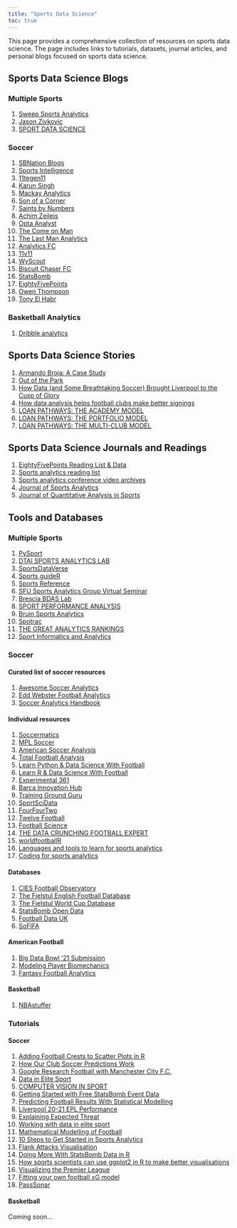 ---
title: "Sports Data Science"
toc: true
---

This page provides a comprehensive collection of resources on sports data science. The page includes links to tutorials, datasets, journal articles, and personal blogs focused on sports data science.

## Sports Data Science Blogs

### Multiple Sports

1)  [Sweep Sports Analytics](https://sweepsportsanalytics.com/)
2)  [Jason Zivkovic](https://www.dontblamethedata.com/)
3)  [SPORT DATA SCIENCE](https://theparttimeanalyst.com/)

### Soccer

1)  [SBNation Blogs](https://www.sbnation.com/blogs?_gl=1*k529md*)
2)  [Sports Intelligence](https://www.twentyfirstgroup.com/)
3)  [11tegen11](https://11tegen11.com/)
4)  [Karun Singh](https://karun.in/)
5)  [Mackay Analytics](https://mackayanalytics.nl/)
6)  [Son of a Corner](https://www.sonofacorner.com/)
7)  [Saints by Numbers](https://szfh.github.io/)
8)  [Achim Zeileis](https://www.zeileis.org/)
9)  [Opta Analyst](https://theanalyst.com/eu)
10) [The Come on Man](https://thecomeonman.github.io/)
11) [The Last Man Analytics](https://thelastmananalytics.home.blog/)
12) [Analytics FC](https://analyticsfc.co.uk/)
13) [11v11](https://www.11v11.com/)
14) [WyScout](https://footballdata.wyscout.com/)
15) [Biscuit Chaser FC](https://biscuitchaserfc.blogspot.com/)
16) [StatsBomb](https://statsbomb.com/what-we-do/hub/)
17) [EightyFivePoints](https://eightyfivepoints.blogspot.com/)
18) [Owen Thompson](https://otstats.github.io/)
19) [Tony El Habr](https://tonyelhabr.rbind.io/index.html)

### Basketball Analytics

1)  [Dribble analytics](https://dribbleanalytics.blog/)

## Sports Data Science Stories

1)  [Armando Broja: A Case Study](https://jackelderton.com/2022/07/11/armando-broja-a-case-study/)
2)  [Out of the Park](https://fiftytwo.in/paradigm-shift/out-of-the-park/)
3)  [How Data (and Some Breathtaking Soccer) Brought Liverpool to the Cusp of Glory](https://www.nytimes.com/2019/05/22/magazine/soccer-data-liverpool.html)
4)  [How data analysis helps football clubs make better signings](https://www.ft.com/content/84aa8b5e-c1a9-11e8-84cd-9e601db069b8)
5)  [LOAN PATHWAYS: THE ACADEMY MODEL](https://analyticsfc.co.uk/blog/2021/08/02/loan-pathways-the-academy-model/)
6)  [LOAN PATHWAYS: THE PORTFOLIO MODEL](https://analyticsfc.co.uk/blog/2021/08/16/loan-pathways-the-portfolio-model/)
7)  [LOAN PATHWAYS: THE MULTI-CLUB MODEL](https://analyticsfc.co.uk/blog/2021/08/31/loan-pathways-the-multi-club-model/)

## Sports Data Science Journals and Readings

1)  [EightyFivePoints Reading List & Data](http://eightyfivepoints.blogspot.com/p/reading-list.html)
2)  [Sports analytics reading list](https://www.brendankent.com/blog/sports-analytics-reading-list)
3)  [Sports analytics conference video archives](https://www.brendankent.com/blog/where-to-watch-sports-analytics-conference-video-archives)
4)  [Journal of Sports Analytics](https://journalofsportsanalytics.com/)
5)  [Journal of Quantitative Analysis in Sports](https://www.degruyter.com/journal/key/jqas/html)

## Tools and Databases

### Multiple Sports

1)  [PySport](https://opensource.pysport.org/)
2)  [DTAI SPORTS ANALYTICS LAB](https://dtai.cs.kuleuven.be/sports/)
3)  [SportsDataVerse](https://sportsdataverse.org/)
4)  [Sports guideR](https://docs.google.com/spreadsheets/d/16Xvhl7fCKEs1JTr-VXPZDmctO2gq4TcmuNmAhoHQQs0/edit#gid=1034341673)
5)  [Sports Reference](https://www.sports-reference.com/)
6)  [SFU Sports Analytics Group Virtual Seminar](http://www.sfu.ca/sportsanalytics/Seminars.html)
7)  [Brescia BDAS Lab](https://bodai.unibs.it/bdsports/#block-1)
8)  [SPORT PERFORMANCE ANALYSIS](https://www.sportperformanceanalysis.com/)
9)  [Bruin Sports Analytics](https://www.bruinsportsanalytics.com/)
10) [Spotrac](https://www.spotrac.com/)
11) [THE GREAT ANALYTICS RANKINGS](http://www.espn.com/espn/feature/story/_/id/12331388/the-great-analytics-rankings)
12) [Sport Informatics and Analytics](https://wikieducator.org/Sport_Informatics_and_Analytics/Pattern_Recognition/Using_R#cite_note-45)

### Soccer

#### Curated list of soccer resources

1)  [Awesome Soccer Analytics](https://github.com/matiasmascioto/awesome-soccer-analytics)
2)  [Edd Webster Football Analytics](https://github.com/eddwebster/football_analytics)
3)  [Soccer Analytics Handbook](https://github.com/devinpleuler/analytics-handbook/)

#### Individual resources

1)  [Soccermatics](https://soccermatics.readthedocs.io/en/latest/)
2)  [MPL Soccer](https://mplsoccer.readthedocs.io/en/latest/index.html)
3)  [American Soccer Analysis](https://www.americansocceranalysis.com/)
4)  [Total Football Analysis](https://totalfootballanalysis.com/)
5)  [Learn Python & Data Science With Football](https://fcpython.com/)
6)  [Learn R & Data Science With Football](http://www.fcrstats.com/)
7)  [Experimental 361](https://experimental361.com/)
8)  [Barca Innovation Hub](https://barcainnovationhub.com/)
9)  [Training Ground Guru](https://trainingground.guru/)
10) [SportSciData](https://sportscidata.com/)
11) [FourFourTwo](https://www.fourfourtwo.com/)
12) [Twelve Football](https://twelve.football/premierleague)
13) [Football Science](https://www.footballscience.net/)
14) [THE DATA CRUNCHING FOOTBALL EXPERT](https://analytics.twelve.football/analytics)
15) [worldfootballR](https://jaseziv.github.io/worldfootballR/index.html)
16) [Languages and tools to learn for sports analytics](https://www.brendankent.com/blog/languages-and-tools-to-learn-for-sports-analytics)
17) [Coding for sports analytics](https://www.brendankent.com/blog/coding-for-sports-analytics-resources-to-get-started)

#### Databases

1)  [CIES Football Observatory](https://football-observatory.com/)
2)  [The Fjelstul English Football Database](https://github.com/jfjelstul/englishfootball)
3)  [The Fjelstul World Cup Database](https://github.com/jfjelstul/worldcup)
4)  [StatsBomb Open Data](https://github.com/statsbomb/open-data)
5)  [Football Data UK](https://www.football-data.co.uk/data.php)
6)  [SoFIFA](https://sofifa.com/)

#### American Football

1)  [Big Data Bowl '21 Submission](https://midsprint.io/portfolio/index.html)
2)  [Modeling Player Biomechanics](https://www.kaggle.com/code/haljordan/modeling-player-biomechanics/notebook)
3)  [Fantasy Football Analytics](https://fantasyfootballanalytics.net/)

#### Basketball

1)  [NBAstuffer](https://www.nbastuffer.com/)

### Tutorials

#### Soccer

1)  [Adding Football Crests to Scatter Plots in R](https://dm13450.github.io/2021/02/01/PointsToImages.html)
2)  [How Our Club Soccer Predictions Work](https://fivethirtyeight.com/methodology/how-our-club-soccer-predictions-work/)
3)  [Google Research Football with Manchester City F.C.](https://www.kaggle.com/c/google-football)
4)  [Data in Elite Sport](https://jacquietran.github.io/2019_may_rladies_akl/R/#1)
5)  [COMPUTER VISION IN SPORT](https://www.sportperformanceanalysis.com/article/computer-vision-in-sport)
6)  [Getting Started with Free StatsBomb Event Data](https://thelastmananalytics.home.blog/2019/06/16/15-getting-started-with-free-statsbomb-event-data-xg-shot-map-tutorial/)
7)  [Predicting Football Results With Statistical Modelling](https://dashee87.github.io/data%20science/football/r/predicting-football-results-with-statistical-modelling/)
8)  [Liverpool 20-21 EPL Performance](https://rodserr.github.io/logbook/posts/2021-05-31-liverpool-20-21-epl-performance/?panelset=diogo-jota)
9)  [Explaining Expected Threat](https://soccermatics.medium.com/explaining-expected-threat-cbc775d97935)
10) [Working with data in elite sport](https://jacquietran.github.io/2019_may_rladies_akl/R/#1)
11) [Mathematical Modelling of Football](https://henrikwarne.com/2020/11/25/mathematical-modelling-of-football/)
12) [10 Steps to Get Started in Sports Analytics](https://www.r-bloggers.com/2021/08/10-steps-to-get-started-in-sports-analytics/)
13) [Flank Attacks Visualisation](https://npranav10.github.io/blog/entries-into-final-third.html)
14) [Doing More With StatsBomb Data in R](https://statsbomb.com/articles/soccer/doing-more-with-statsbomb-data-in-r/)
15) [How sports scientists can use ggplot2 in R to make better visualisations](https://www.mitchhenderson.org/2020/04/how-sports-scientists-can-use-ggplot2-in-r-to-make-better-visualisations/)
16) [Visualizing the Premier League](https://ryo-n7.github.io/2019-11-21-visualize-EPL-part-1/)
17) [Fitting your own football xG model](https://www.datofutbol.cl/xg-model/)
18) [PassSonar](https://github.com/etmckinley/PassSonar)

#### Basketball

Coming soon...
